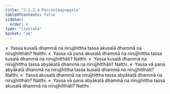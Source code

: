```yaml
---
title: "2.2.2.4 Paccanīkapuggala"
tableOfContents: false
sidebar:
  order: 4
type: "tipitaka"
basket: "ab"
---
```



<DynamicBreadcrumb />

<Division number="117">

<Paragraph number="520">
»  Yassa kusalā dhammā na nirujjhittha tassa akusalā dhammā na nirujjhitthāti? Natthi.
</Paragraph>

<Paragraph number="521">
«  Yassa vā pana akusalā dhammā na nirujjhittha tassa kusalā dhammā na nirujjhitthāti? Natthi.
</Paragraph>

<Paragraph number="522">
»  Yassa kusalā dhammā na nirujjhittha tassa abyākatā dhammā na nirujjhitthāti? Natthi.
</Paragraph>

<Paragraph number="523">
«  Yassa vā pana abyākatā dhammā na nirujjhittha tassa kusalā dhammā na nirujjhitthāti? Natthi.
</Paragraph>

</Division>
<Division number="118">

<Paragraph number="524">
»  Yassa akusalā dhammā na nirujjhittha tassa abyākatā dhammā na nirujjhitthāti? Natthi.
</Paragraph>

<Paragraph number="525">
«  Yassa vā pana abyākatā dhammā na nirujjhittha tassa akusalā dhammā na nirujjhitthāti? Natthi.
</Paragraph>
</Division>